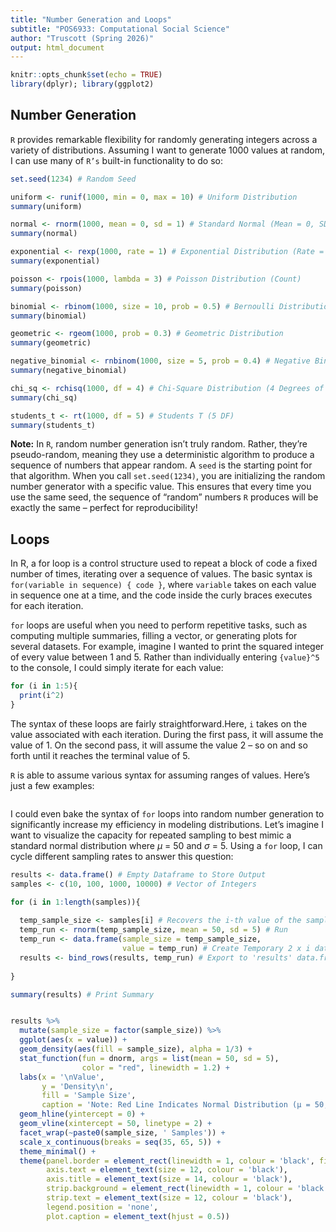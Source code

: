 ```yaml
---
title: "Number Generation and Loops"
subtitle: "POS6933: Computational Social Science"
author: "Truscott (Spring 2026)"
output: html_document
---
```


```r
knitr::opts_chunk$set(echo = TRUE)
library(dplyr); library(ggplot2)

```


## Number Generation

<code>R</code> provides remarkable flexibility for randomly generating integers across a variety of distributions. Assuming I want to generate 1000 values at random, I can use many of <code>R's</code> built-in functionality to do so: 



```r

set.seed(1234) # Random Seed 

uniform <- runif(1000, min = 0, max = 10) # Uniform Distribution
summary(uniform)

normal <- rnorm(1000, mean = 0, sd = 1) # Standard Normal (Mean = 0, SD = 1)
summary(normal)

exponential <- rexp(1000, rate = 1) # Exponential Distribution (Rate = 1)
summary(exponential)

poisson <- rpois(1000, lambda = 3) # Poisson Distribution (Count)
summary(poisson)

binomial <- rbinom(1000, size = 10, prob = 0.5) # Bernoulli Distribution
summary(binomial)

geometric <- rgeom(1000, prob = 0.3) # Geometric Distribution
summary(geometric)

negative_binomial <- rnbinom(1000, size = 5, prob = 0.4) # Negative Binomial
summary(negative_binomial)

chi_sq <- rchisq(1000, df = 4) # Chi-Square Distribution (4 Degrees of Freedom)
summary(chi_sq)

students_t <- rt(1000, df = 5) # Students T (5 DF)
summary(students_t)

```


<b> Note:</b> In <code>R</code>, random number generation isn't truly random. Rather, they’re pseudo-random, meaning they use a deterministic algorithm to produce a sequence of numbers that appear random. A <code>seed</code> is the starting point for that algorithm. When you call <code>set.seed(1234)</code>, you are initializing the random number generator with a specific value. This ensures that every time you use the same seed, the sequence of "random" numbers <code>R</code> produces will be exactly the same -- perfect for reproducibility! 



## Loops


In R, a for loop is a control structure used to repeat a block of code a fixed number of times, iterating over a sequence of values. The basic syntax is <code>for(variable in sequence) { code }</code>, where <code>variable</code> takes on each value in sequence one at a time, and the code inside the curly braces executes for each iteration. 

<code>for</code> loops are useful when you need to perform repetitive tasks, such as computing multiple summaries, filling a vector, or generating plots for several datasets. For example, imagine I wanted to print the squared integer of every value between 1 and 5. Rather than individually entering <code>{value}^5</code> to the console, I could simply iterate for each value:  

```r

for (i in 1:5){
  print(i^2) 
}

```
The syntax of these loops are fairly straightforward.Here, <code>i</code> takes on the value associated with each iteration. During the first pass, it will assume the value of 1. On the second pass, it will assume the value 2 -- so on and so forth until it reaches the terminal value of 5. 

<code>R</code> is able to assume various syntax for assuming ranges of values. Here's just a few examples: 

```R





```


I could even bake the syntax of <code>for</code> loops into random number generation to significantly increase my efficiency in modeling distributions. Let's imagine I want to visualize the capacity for repeated sampling to best mimic a standard normal distribution where $\mu$ = 50 and $\sigma$ = 5. Using a <code>for</code> loop, I can cycle different sampling rates to answer this question: 

```r

results <- data.frame() # Empty Dataframe to Store Output
samples <- c(10, 100, 1000, 10000) # Vector of Integers

for (i in 1:length(samples)){
  
  temp_sample_size <- samples[i] # Recovers the i-th value of the samples vector
  temp_run <- rnorm(temp_sample_size, mean = 50, sd = 5) # Run 
  temp_run <- data.frame(sample_size = temp_sample_size, 
                         value = temp_run) # Create Temporary 2 x i dataframe indicating size of samples and values from rbinom()
  results <- bind_rows(results, temp_run) # Export to 'results' data.frame
  
}

summary(results) # Print Summary


results %>%
  mutate(sample_size = factor(sample_size)) %>%
  ggplot(aes(x = value)) + 
  geom_density(aes(fill = sample_size), alpha = 1/3) + 
  stat_function(fun = dnorm, args = list(mean = 50, sd = 5), 
                color = "red", linewidth = 1.2) + 
  labs(x = '\nValue',
       y = 'Density\n', 
       fill = 'Sample Size', 
       caption = 'Note: Red Line Indicates Normal Distribution (μ = 50, σ = 5)') + 
  geom_hline(yintercept = 0) +
  geom_vline(xintercept = 50, linetype = 2) + 
  facet_wrap(~paste0(sample_size, ' Samples')) + 
  scale_x_continuous(breaks = seq(35, 65, 5)) + 
  theme_minimal() + 
  theme(panel.border = element_rect(linewidth = 1, colour = 'black', fill = NA), 
        axis.text = element_text(size = 12, colour = 'black'), 
        axis.title = element_text(size = 14, colour = 'black'), 
        strip.background = element_rect(linewidth = 1, colour = 'black', fill = 'grey75'),
        strip.text = element_text(size = 12, colour = 'black'), 
        legend.position = 'none', 
        plot.caption = element_text(hjust = 0.5)) 

```

